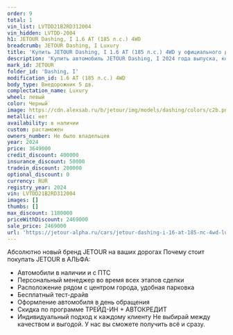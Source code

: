 ```yaml
---
order: 9
total: 1
vin_list: LVTDD21B2RD312004
vin_hidden: LVTDD-2004
h1: JETOUR Dashing, I 1.6 AT (185 л.с.) 4WD
breadcrumb: JETOUR Dashing, I Luxury
title: 'Купить JETOUR Dashing, I 1.6 AT (185 л.с.) 4WD у официального дилера в Самаре'
description: 'Купить автомобиль JETOUR Dashing, I 2024 года выпуска, комплектация Luxury, цвет - Черный, двигатель - 1.6 AT (185 л.с.) 4WD у официального дилера в г. Самара. Стоимость данного автомобиля JETOUR Dashing, I – 2469000'
mark_id: JETOUR
folder_id: 'Dashing, I'
modification_id: 1.6 AT (185 л.с.) 4WD
body_type: Внедорожник 5 дв.
complectation_name: Luxury
wheel: левый
color: Черный
image: https://cdn.alexsab.ru/b/jetour/img/models/dashing/colors/c2b.png
metallic: нет
availability: в наличии
custom: растаможен
owners_number: Не было владельцев
year: 2024
price: 3649000
credit_discount: 400000
insurance_discount: 50000
tradein_discount: 200000
optional_discount: 0
currency: RUR
registry_year: 2024
vin: LVTDD21B2RD312004
images: []
thumbs: []
max_discount: 1180000
priceWithDiscount: 2469000
sale_price: 2469000
url: 'https://jetour-alpha.ru/cars/jetour-dashing-i-16-at-185-лс-4wd-luxury-черный-2024/'
---
```

Абсолютно новый бренд JETOUR на ваших дорогах
Почему стоит покупать JETOUR в АЛЬФА:
- Автомобили в наличии и с ПТС
- Персональный менеджер во время всех этапов сделки
- Расположение рядом с центром города, удобная парковка
- Бесплатный тест-драйв
- Оформление автомобиля в день обращения
- Скидка по программе ТРЕЙД-ИН + АВТОКРЕДИТ
- Индивидуальный подход  к каждому клиенту
Не выбирай между качеством и выгодой. У нас вы сможете получить всё и сразу.